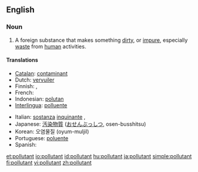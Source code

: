 ==English==

===Noun===
{{wikipedia}}
{{en-noun}}

# A foreign substance that makes something [[dirty]], or [[impure]], especially [[waste]] from [[human]] activities.

====Translations====
{{trans-top|something that pollutes}}
* [[Catalan]]: [[contaminant]] {{m}}
* Dutch: [[vervuiler]] {{m}}
* Finnish: {{t-|fi|saaste}}, {{t-|fi|epäpuhtaus}}
* French: {{t+|fr|polluant|m}}
* Indonesian: [[polutan]]
* [[Interlingua]]: [[polluente]]
{{trans-mid}}
* Italian: [[sostanza]] [[inquinante]] {{f}}, {{t+|it|inquinante|m}}
* Japanese: [[汚染物質]] ([[おせんぶっしつ]], osen-busshitsu)
* Korean: 오염물질 (oyum-muljil)
* Portuguese: [[poluente]] {{m}}
* Spanish: {{t-|es|contaminante|m}}
{{trans-bottom}}

[[et:pollutant]]
[[io:pollutant]]
[[id:pollutant]]
[[hu:pollutant]]
[[ja:pollutant]]
[[simple:pollutant]]
[[fi:pollutant]]
[[vi:pollutant]]
[[zh:pollutant]]